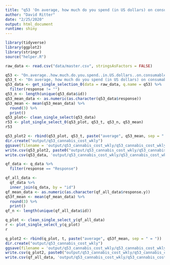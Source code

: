 ```yaml
---
title: "q53 'On average, how much do you spend (in US dollars) on consumable cannabis products per week?'"
author: "David Ritter"
date: "2/25/2020"
output: html_document
runtime: shiny
---
```


```r
library(tidyverse)
library(ggplot2)
library(stringr)
source("helper.R")
```

```r
raw_data <- read.csv("data/master.csv", stringsAsFactors = FALSE)
```

```r
q53 <- "On.average..how.much.do.you.spend..in.US.dollars..on.consumable.cannabis.products.per.week."
q53_t <- "On average, how much do you spend (in US dollars) on consumable cannabis products per week?"
q53_data <- get_single_selection_0(data = raw_data, q.name = q53) %>%
  filter(response != "")
q53_n <- length(unique(q53_data$id))
q53_mean_data <- as.numeric(as.character(q53_data$response))
q53_mean <- mean(q53_mean_data) %>%
  round(3) %>%
  print()
q53_plot<- clean_single_select(q53_data)
r53 <- plot_single_select_0(q53_plot, q53_t, q53_n, q53_mean)
r53
```

```r
q53_plot2 <- rbind(q53_plot, q53_t, paste("average", q53_mean, sep = " = "))
dir.create("output/q53_cannabis_cost_wkly")
ggsave(filename = 'output/q53_cannabis_cost_wkly/q53_cannabis_cost_wkly.png', plot = r53, device = 'png')
write.csv(q53_plot2, paste0("output/q53_cannabis_cost_wkly/q53_cannabis_cost_wkly_", q53_n,".csv"), row.names=F)
write.csv(q53_data, 'output/q53_cannabis_cost_wkly/q53_cannabis_cost_wkly_ids.csv', row.names = FALSE)
```




```r
qf_data <- q_data %>%
  filter(response == "Response")
```

```r
qf_all_data <- 
  qf_data %>%
  inner_join(q_data, by = "id")
qf_mean_data <- as.numeric(as.character(qf_all_data$response.y))
q53f_mean <- mean(qf_mean_data) %>%
  round(3) %>%
  print()
qf_n <- length(unique(qf_all_data$id))
```

```r
q_plot <- clean_single_select_y(qf_all_data)
r <- plot_single_select_y(q_plot)
r
```

```r
q_plot2 <- rbind(q_plot, t, paste("average", q53f_mean, sep = " = "))
dir.create("output/q53_cannabis_cost_wkly")
ggsave(filename = 'output/q53_cannabis_cost_wkly/q53_cannabis_cost_wkly.png', plot = r, device = 'png')
write.csv(q_plot2, paste0("output/q53_cannabis_cost_wkly/q53_cannabis_cost_wkly_", qf_n,".csv"), row.names=F)
write.csv(qf_all_data, 'output/q53_cannabis_cost_wkly/q53_cannabis_cost_wkly_ids.csv', row.names = FALSE)
```